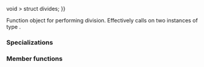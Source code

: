 {{cpp/title|divides}}
{{cpp/utility/functional/navbar}}

{{dcl begin}}
{{dcl header|functional}}
{{dcl rev begin}}
{{dcl|until=c++14|
template&lt; class T &gt;
struct divides;
}}
{{dcl|since=c++14|
template&lt; class T {{=}} void &gt;
struct divides;
}}
{{dcl rev end}}
{{dcl end}}

Function object for performing division. Effectively calls {{c|operator/}} on two instances of type {{tt|T}}.

===Specializations===
{{rev begin}}
{{rev|since=c++14|
The standard library provides a specialization of {{tt|std::divides}} when {{tt|T}} is not specified, which leaves the parameter types and return type to be deduced.
{{dsc begin}}
{{dsc inc|cpp/utility/functional/dsc divides_void}}
{{dsc end}}
}}
{{rev end}}

{{cpp/utility/functional/member types|result=T|arg1=T|arg2=T}}

===Member functions===
{{dsc begin}}
{{dsc mem fun|operator()|nolink=true|returns the result of the division of the first argument by the second argument}}
{{dsc end}}

{{member|{{small|std::divides::}}operator()|2=
{{dcl begin}}
{{dcla|constexpr=c++14|1=
T operator()( const T&amp; lhs, const T&amp; rhs ) const;
}}
{{dcl end}}

Returns the result of division of {{c|lhs}} by {{c|rhs}}.

===Parameters===
{{par begin}}
{{par|lhs, rhs|values to divide one by other}}
{{par end}}

===Return value===
The result of {{c|lhs / rhs}}.

{{cpp/impldef exception}}

===Possible implementation===
{{eq fun|1=
constexpr T operator()(const T&amp; lhs, const T&amp; rhs) const 
{
    return lhs / rhs;
}
}}
}}

{{langlinks|de|es|fr|it|ja|pt|ru|zh}}